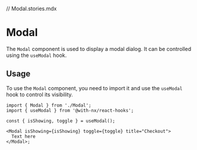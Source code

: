 // Modal.stories.mdx

<Meta title="Components/Modal" />

# Modal

The `Modal` component is used to display a modal dialog. It can be controlled using the `useModal` hook.

## Usage

To use the `Modal` component, you need to import it and use the `useModal` hook to control its visibility.

```tsx
import { Modal } from './Modal';
import { useModal } from '@with-nx/react-hooks';

const { isShowing, toggle } = useModal();

<Modal isShowing={isShowing} toggle={toggle} title="Checkout">
  Text here
</Modal>;
```

